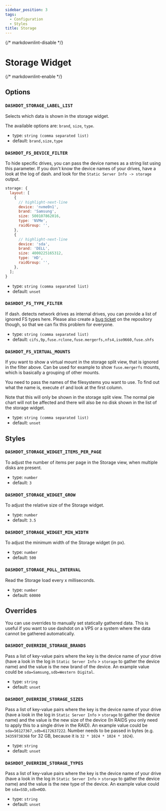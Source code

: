 ```yaml
---
sidebar_position: 3
tags:
  - Configuration
  - Styles
title: Storage
---
```


{/* markdownlint-disable */}

# Storage Widget

{/* markdownlint-enable */}

## Options

### `DASHDOT_STORAGE_LABEL_LIST`

Selects which data is shown in the storage widget.

The available options are: `brand`, `size`, `type`.

- type: `string (comma separated list)`
- default: `brand,size,type`

### `DASHDOT_FS_DEVICE_FILTER`

To hide specific drives, you can pass the device names as a string list using this parameter.
If you don't know the device names of your drives, have a look at the log of dash. and look for the `Static Server Info -> storage` output.

```js
storage: {
  layout: [
    {
      // highlight-next-line
      device: 'nvme0n1',
      brand: 'Samsung',
      size: 500107862016,
      type: 'NVMe',
      raidGroup: '',
    },
    {
      // highlight-next-line
      device: 'sda',
      brand: 'DELL',
      size: 4000225165312,
      type: 'HD',
      raidGroup: '',
    },
  ];
}
```

- type: `string (comma separated list)`
- default: `unset`

### `DASHDOT_FS_TYPE_FILTER`

If dash. detects network drives as internal drives, you can provide a list of ignored FS types here.
Please also create a [bug ticket](https://github.com/MauriceNino/dashdot/issues/new/choose) on the
repository though, so that we can fix this problem for everyone.

- type: `string (comma separated list)`
- default: `cifs,9p,fuse.rclone,fuse.mergerfs,nfs4,iso9660,fuse.shfs`

### `DASHDOT_FS_VIRTUAL_MOUNTS`

If you want to show a virtual mount in the storage split view, that is ignored in the filter above.
Can be used for example to show `fuse.mergerfs` mounts, which is basically a grouping of other mounts.

You need to pass the names of the filesystems you want to use. To find out what the name is, execute `df`
and look at the first column.

Note that this will only be shown in the storage split view. The normal pie chart will not be affected
and there will also be no disk shown in the list of the storage widget.

- type: `string (comma separated list)`
- default: `unset`

## Styles

### `DASHDOT_STORAGE_WIDGET_ITEMS_PER_PAGE`

To adjust the number of items per page in the Storage view, when multiple disks are
present.

- type: `number`
- default: `3`

### `DASHDOT_STORAGE_WIDGET_GROW`

To adjust the relative size of the Storage widget.

- type: `number`
- default: `3.5`

### `DASHDOT_STORAGE_WIDGET_MIN_WIDTH`

To adjust the minimum width of the Storage widget (in px).

- type: `number`
- default: `500`

### `DASHDOT_STORAGE_POLL_INTERVAL`

Read the Storage load every x milliseconds.

- type: `number`
- default: `60000`

## Overrides

You can use overrides to manually set statically gathered data. This is useful
if you want to use dashdot on a VPS or a system where the data cannot be
gathered automatically.

### `DASHDOT_OVERRIDE_STORAGE_BRANDS`

Pass a list of key-value pairs where the key is the device name of your drive (have a look in the log in `Static Server Info` > `storage` to gather the device name) and the value is the new brand of the device. An example value could be `sda=Samsung,sdb=Western Digital`.

- type: `string`
- default: `unset`

### `DASHDOT_OVERRIDE_STORAGE_SIZES`

Pass a list of key-value pairs where the key is the device name of your drive (have a look in the log in `Static Server Info` > `storage` to gather the device name) and the value is the new size of the device (In RAIDS you only need to apply this to a single drive in the RAID). An example value could be `sda=56127367,sdb=6172637222`.
Number needs to be passed in bytes (e.g. `34359738368` for 32 GB, because it is `32 * 1024 * 1024 * 1024`).

- type: `string`
- default: `unset`

### `DASHDOT_OVERRIDE_STORAGE_TYPES`

Pass a list of key-value pairs where the key is the device name of your drive (have a look in the log in `Static Server Info` > `storage` to gather the device name) and the value is the new type of the device. An example value could be `sda=SSD,sdb=HDD`.

- type: `string`
- default: `unset`
